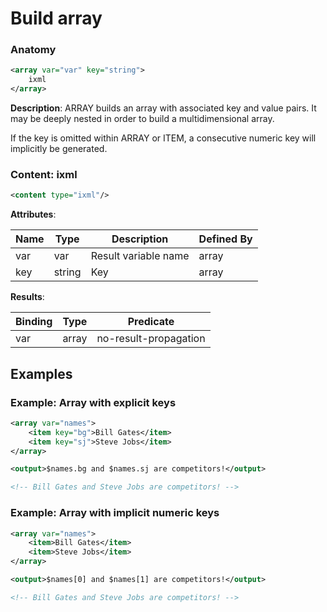 # Build array

### Anatomy

```xml
<array var="var" key="string">
    ixml
</array>
```

 **Description**:
 ARRAY builds an array with associated key and value pairs. It may be deeply nested in order to build a multidimensional array.

If the key is omitted within ARRAY or ITEM, a consecutive numeric key will implicitly be generated.

### Content: ixml

```xml
<content type="ixml"/>
```

**Attributes**:

| Name | Type | Description | Defined By |
| ---- | ---- | ----------- | ---------- |
| var | var | Result variable name | array |
| key | string | Key | array |


**Results**:

| Binding | Type | Predicate |
| ------- | ---- | --------- |
| var | array | no-result-propagation |


## Examples

### Example: Array with explicit keys

```xml
<array var="names">
	<item key="bg">Bill Gates</item>
	<item key="sj">Steve Jobs</item>
</array>

<output>$names.bg and $names.sj are competitors!</output>

<!-- Bill Gates and Steve Jobs are competitors! -->
```

### Example: Array with implicit numeric keys

```xml
<array var="names">
	<item>Bill Gates</item>
	<item>Steve Jobs</item>
</array>

<output>$names[0] and $names[1] are competitors!</output>

<!-- Bill Gates and Steve Jobs are competitors! -->
```


